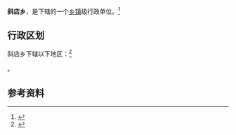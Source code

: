 {{中国乡级行政区|37/15/25/200/000}}

'''斜店乡'''，是{{PRC admin/fullname|37/15/25/200/000|3}}下辖的一个[[乡镇|乡镇]]级行政单位。<ref>{{PRC admin/ref sgc|{{PRC admin/parent|37/15/25/200/000}}}}</ref>

== 行政区划 ==

斜店乡下辖以下地区：<ref>{{PRC admin/ref sgc|37/15/25/200/000}}</ref>

{{PRC admin/children|37/15/25/200/000}}。

== 参考资料 ==

{{reflist}}

{{行政区划小作品}}
{{PRC admin/navcat|37/15/25/200/000}}